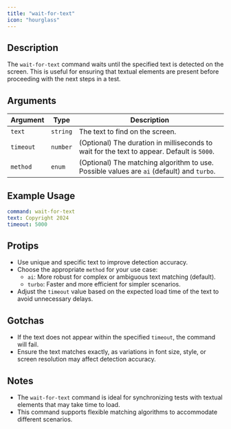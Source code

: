 ```yaml
---
title: "wait-for-text"
icon: "hourglass"
---
```


## Description
The `wait-for-text` command waits until the specified text is detected on the screen. This is useful for ensuring that textual elements are present before proceeding with the next steps in a test.

## Arguments
| Argument  | Type     | Description                                                                 |
|-----------|----------|-----------------------------------------------------------------------------|
| `text`    | `string` | The text to find on the screen.                                             |
| `timeout` | `number` | (Optional) The duration in milliseconds to wait for the text to appear. Default is `5000`. |
| `method`  | `enum`   | (Optional) The matching algorithm to use. Possible values are `ai` (default) and `turbo`. |

## Example Usage
```yaml
command: wait-for-text
text: Copyright 2024
timeout: 5000
```

## Protips
- Use unique and specific text to improve detection accuracy.
- Choose the appropriate `method` for your use case:
  - `ai`: More robust for complex or ambiguous text matching (default).
  - `turbo`: Faster and more efficient for simpler scenarios.
- Adjust the `timeout` value based on the expected load time of the text to avoid unnecessary delays.

## Gotchas
- If the text does not appear within the specified `timeout`, the command will fail.
- Ensure the text matches exactly, as variations in font size, style, or screen resolution may affect detection accuracy.

## Notes
- The `wait-for-text` command is ideal for synchronizing tests with textual elements that may take time to load.
- This command supports flexible matching algorithms to accommodate different scenarios.
